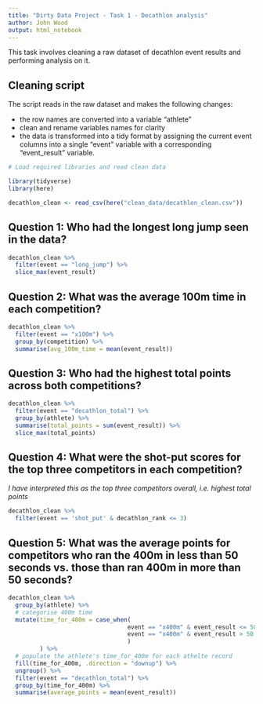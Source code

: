 ```yaml
---
title: "Dirty Data Project - Task 1 - Decathlon analysis"
author: John Wood
output: html_notebook
---
```


This task involves cleaning a raw dataset of decathlon event results and performing analysis on it.

## Cleaning script
The script reads in the raw dataset and makes the following changes:

* the row names are converted into a variable "athlete"
* clean and rename variables names for clarity
* the data is transformed into a tidy format by assigning the current event columns
  into a single "event" variable with a corresponding "event_result" variable.

```r
# Load required libraries and read clean data

library(tidyverse)
library(here)

decathlon_clean <- read_csv(here("clean_data/decathlon_clean.csv"))
```


## Question 1:  Who had the longest long jump seen in the data?
```r
decathlon_clean %>%
  filter(event == "long_jump") %>% 
  slice_max(event_result)
```


## Question 2: What was the average 100m time in each competition?
```r
decathlon_clean %>%
  filter(event == "x100m") %>% 
  group_by(competition) %>% 
  summarise(avg_100m_time = mean(event_result))
```


## Question 3: Who had the highest total points across both competitions?
```r
decathlon_clean %>% 
  filter(event == "decathlon_total") %>% 
  group_by(athlete) %>% 
  summarise(total_points = sum(event_result)) %>%
  slice_max(total_points)
```


## Question 4: What were the shot-put scores for the top three competitors in each competition?
_I have interpreted this as the top three competitors overall, i.e. highest total points_
```r
decathlon_clean %>%
  filter(event == 'shot_put' & decathlon_rank <= 3)
```


## Question 5: What was the average points for competitors who ran the 400m in less than 50 seconds vs. those than ran 400m in more than 50 seconds?
```r

decathlon_clean %>% 
  group_by(athlete) %>% 
  # categorise 400m time
  mutate(time_for_400m = case_when(
                                  event == "x400m" & event_result <= 50 ~ "Under 50secs",
                                  event == "x400m" & event_result > 50  ~ "Over 50secs"
                                  )
         ) %>% 
  # populate the athlete's time_for_400m for each athelte record
  fill(time_for_400m, .direction = "downup") %>% 
  ungroup() %>% 
  filter(event == "decathlon_total") %>% 
  group_by(time_for_400m) %>% 
  summarise(average_points = mean(event_result))

```





